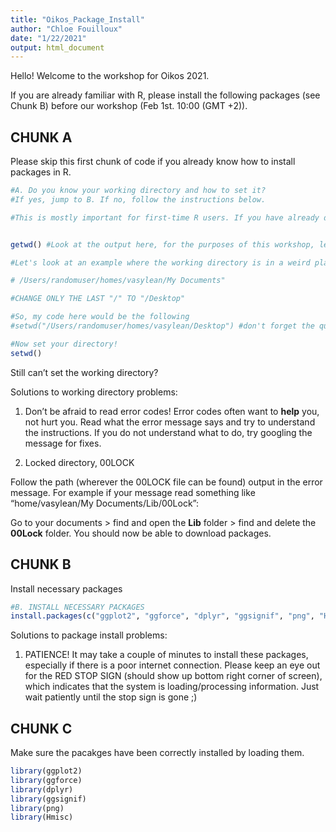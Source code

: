 ```yaml
---
title: "Oikos_Package_Install"
author: "Chloe Fouilloux"
date: "1/22/2021"
output: html_document
---
```


Hello! Welcome to the workshop for Oikos 2021. 

If you are already familiar with R, please install the following packages (see Chunk B) before our workshop (Feb 1st. 10:00 (GMT +2)).

##############
## CHUNK A ##
############
Please skip this first chunk of code if you already know how to install packages in R.
```r
#A. Do you know your working directory and how to set it? 
#If yes, jump to B. If no, follow the instructions below.

#This is mostly important for first-time R users. If you have already downloaded packages before, this will probably not apply to you.


getwd() #Look at the output here, for the purposes of this workshop, let's set the directory to your Desktop. Copy the output of the working directory. 

#Let's look at an example where the working directory is in a weird place:

# /Users/randomuser/homes/vasylean/My Documents"

#CHANGE ONLY THE LAST "/" TO "/Desktop"

#So, my code here would be the following
#setwd("/Users/randomuser/homes/vasylean/Desktop") #don't forget the quotation marks!

#Now set your directory!
setwd() 

```

Still can't set the working directory?

Solutions to working directory problems:

1. Don't be afraid to read error codes!
Error codes often want to **help** you, not hurt you. Read what the error message says and try to understand the instructions. If you do not understand what to do, try googling the message for fixes. 

2. Locked directory, 00LOCK

Follow the path (wherever the 00LOCK file can be found) output in the error message. For example if your message read something like "home/vasylean/My Documents/Lib/00Lock":

Go to your documents > find and open the **Lib** folder > find and delete the **00Lock** folder. You should now be able to download packages.

##############
## CHUNK B ##
############

Install necessary packages
```r
#B. INSTALL NECESSARY PACKAGES
install.packages(c("ggplot2", "ggforce", "dplyr", "ggsignif", "png", "Hmisc"))

```
Solutions to package install problems:

1. PATIENCE! It may take a couple of minutes to install these packages, especially if there is a poor internet connection. Please keep an eye out for the RED STOP SIGN (should show up bottom right corner of screen), which indicates that the system is loading/processing information. Just wait patiently until the stop sign is gone ;) 


##############
## CHUNK C ##
############
Make sure the pacakges have been correctly installed by loading them.

```r
library(ggplot2)
library(ggforce)
library(dplyr)
library(ggsignif)
library(png)
library(Hmisc)

```

